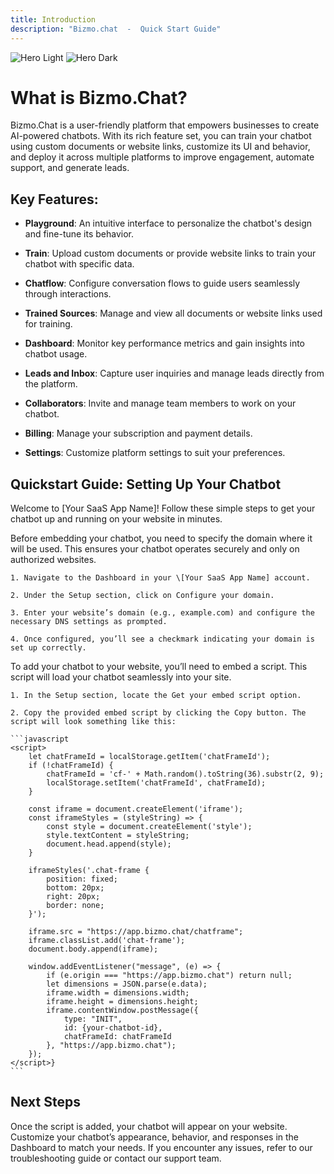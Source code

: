 ```yaml
---
title: Introduction
description: "Bizmo.chat  -  Quick Start Guide"
---
```


<img alt="Hero Light" classname="block dark:hidden" src="/images/hero.png" />

<img alt="Hero Dark" classname="hidden dark:block" src="/images/hero.png" />

# What is Bizmo.Chat?

Bizmo.Chat is a user-friendly platform that empowers businesses to create AI-powered chatbots. With its rich feature set, you can train your chatbot using custom documents or website links, customize its UI and behavior, and deploy it across multiple platforms to improve engagement, automate support, and generate leads.

## Key Features:

* **Playground**: An intuitive interface to personalize the chatbot's design and fine-tune its behavior.

* **Train**: Upload custom documents or provide website links to train your chatbot with specific data.

* **Chatflow**: Configure conversation flows to guide users seamlessly through interactions.

* **Trained Sources**: Manage and view all documents or website links used for training.

* **Dashboard**: Monitor key performance metrics and gain insights into chatbot usage.

* **Leads and Inbox**: Capture user inquiries and manage leads directly from the platform.

* **Collaborators**: Invite and manage team members to work on your chatbot.

* **Billing**: Manage your subscription and payment details.

* **Settings**: Customize platform settings to suit your preferences.

## Quickstart Guide: Setting Up Your Chatbot

Welcome to \[Your SaaS App Name]! Follow these simple steps to get your chatbot up and running on your website in minutes.



<Steps>
  <Step title="Configure Your Domain">
    Before embedding your chatbot, you need to specify the domain where it will be used. This ensures your chatbot operates securely and only on authorized websites.

    1. Navigate to the Dashboard in your \[Your SaaS App Name] account.

    2. Under the Setup section, click on Configure your domain.

    3. Enter your website’s domain (e.g., example.com) and configure the necessary DNS settings as prompted.

    4. Once configured, you’ll see a checkmark indicating your domain is set up correctly.
  </Step>

  <Step title="Get Your Embed Script">
    To add your chatbot to your website, you’ll need to embed a script. This script will load your chatbot seamlessly into your site.

    1. In the Setup section, locate the Get your embed script option.

    2. Copy the provided embed script by clicking the Copy button. The script will look something like this:

    ```javascript
    <script>
        let chatFrameId = localStorage.getItem('chatFrameId');
        if (!chatFrameId) {
            chatFrameId = 'cf-' + Math.random().toString(36).substr(2, 9);
            localStorage.setItem('chatFrameId', chatFrameId);
        }

        const iframe = document.createElement('iframe');
        const iframeStyles = (styleString) => {
            const style = document.createElement('style');
            style.textContent = styleString;
            document.head.append(style);
        }

        iframeStyles('.chat-frame {
            position: fixed;
            bottom: 20px;
            right: 20px;
            border: none;
        }');

        iframe.src = "https://app.bizmo.chat/chatframe";
        iframe.classList.add('chat-frame');
        document.body.append(iframe);

        window.addEventListener("message", (e) => {
            if (e.origin === "https://app.bizmo.chat") return null;
            let dimensions = JSON.parse(e.data);
            iframe.width = dimensions.width;
            iframe.height = dimensions.height;
            iframe.contentWindow.postMessage({
                type: "INIT",
                id: {your-chatbot-id},
                chatFrameId: chatFrameId
            }, "https://app.bizmo.chat");
        });
    </script>}
    ```


  </Step>

  <Step title=" Paste this script into the <head> section of your website's HTML code">

  </Step>
</Steps>

## Next Steps

Once the script is added, your chatbot will appear on your website. Customize your chatbot’s appearance, behavior, and responses in the Dashboard to match your needs. If you encounter any issues, refer to our troubleshooting guide or contact our support team.

###